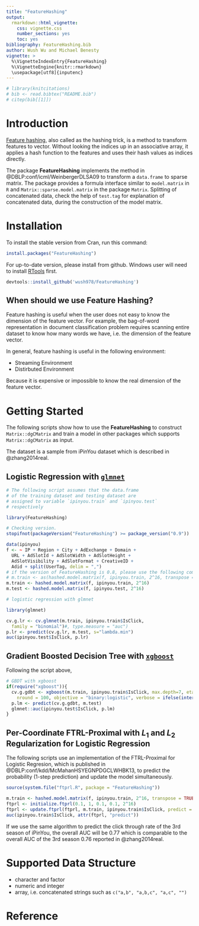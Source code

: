 ```yaml
---
title: "FeatureHashing"
output: 
  rmarkdown::html_vignette:
    css: vignette.css
    number_sections: yes
    toc: yes
bibliography: FeatureHashing.bib
author: Wush Wu and Michael Benesty
vignette: >
  %\VignetteIndexEntry{FeatureHashing}
  %\VignetteEngine{knitr::rmarkdown}
  \usepackage[utf8]{inputenc}
---
```


```r
# library(knitcitations)
# bib <- read.bibtex("README.bib")
# citep(bib[[1]])
```

# Introduction

[Feature hashing](http://en.wikipedia.org/wiki/Feature_hashing), also called as the hashing trick, is a method to
transform features to vector. Without looking the indices up in an
associative array, it applies a hash function to the features and uses their
hash values as indices directly.
  
The package **FeatureHashing** implements the method in @DBLP:conf/icml/WeinbergerDLSA09 to transform
a `data.frame` to sparse matrix. The package provides a formula interface similar to `model.matrix` 
in `R` and `Matrix::sparse.model.matrix` in the package `Matrix`. Splitting of concatenated data, 
check the help of `test.tag` for explanation of concatenated data, during the construction of the model matrix.

# Installation

To install the stable version from Cran, run this command:
```r
install.packages("FeatureHashing")
```

For up-to-date version, please install from github. Windows user will need to install [RTools](http://cran.r-project.org/bin/windows/Rtools/) first.

```r
devtools::install_github('wush978/FeatureHashing')
```

## When should we use Feature Hashing?

Feature hashing is useful when the user does not easy to know the dimension of the feature vector. 
For example, the bag-of-word representation in document classification problem requires scanning entire dataset to know how many words we have, i.e. the dimension of the feature vector.

In general, feature hashing is useful in the following environment:

- Streaming Environment
- Distirbuted Environment

Because it is expensive or impossible to know the real dimension of the feature vector.

# Getting Started

The following scripts show how to use the **FeatureHashing** to construct `Matrix::dgCMatrix` and train a model in other packages which supports `Matrix::dgCMatrix` as input.

The dataset is a sample from iPinYou dataset which is described in @zhang2014real.

## Logistic Regression with [`glmnet`](http://cran.r-project.org/web/packages/glmnet/index.html)

```r
# The following script assumes that the data.frame
# of the training dataset and testing dataset are 
# assigned to variable `ipinyou.train` and `ipinyou.test`
# respectively

library(FeatureHashing)

# Checking version.
stopifnot(packageVersion("FeatureHashing") >= package_version("0.9"))

data(ipinyou)
f <- ~ IP + Region + City + AdExchange + Domain +
  URL + AdSlotId + AdSlotWidth + AdSlotHeight +
  AdSlotVisibility + AdSlotFormat + CreativeID +
  Adid + split(UserTag, delim = ",")
# if the version of FeatureHashing is 0.8, please use the following command:
# m.train <- as(hashed.model.matrix(f, ipinyou.train, 2^16, transpose = FALSE), "dgCMatrix")
m.train <- hashed.model.matrix(f, ipinyou.train, 2^16)
m.test <- hashed.model.matrix(f, ipinyou.test, 2^16)

# logistic regression with glmnet

library(glmnet)

cv.g.lr <- cv.glmnet(m.train, ipinyou.train$IsClick,
  family = "binomial")#, type.measure = "auc")
p.lr <- predict(cv.g.lr, m.test, s="lambda.min")
auc(ipinyou.test$IsClick, p.lr)
```

## Gradient Boosted Decision Tree with [`xgboost`](http://cran.r-project.org/web/packages/xgboost/index.html)

Following the script above, 

```r
# GBDT with xgboost
if(require("xgboost")){
  cv.g.gdbt <- xgboost(m.train, ipinyou.train$IsClick, max.depth=7, eta=0.1, subsample = 0.7, colsample_bytree = 0.7,
    nround = 100, objective = "binary:logistic", verbose = ifelse(interactive(), 1, 0))
  p.lm <- predict(cv.g.gdbt, m.test)
  glmnet::auc(ipinyou.test$IsClick, p.lm)  
}

```


## Per-Coordinate FTRL-Proximal with $L_1$ and $L_2$ Regularization for Logistic Regression

The following scripts use an implementation of the FTRL-Proximal for Logistic Regresion, which is published in @DBLP:conf/kdd/McMahanHSYEGNPDGCLWHBK13, to predict the probability (1-step prediction) and update the model simultaneously.


```r
source(system.file("ftprl.R", package = "FeatureHashing"))

m.train <- hashed.model.matrix(f, ipinyou.train, 2^16, transpose = TRUE)
ftprl <- initialize.ftprl(0.1, 1, 0.1, 0.1, 2^16)
ftprl <- update.ftprl(ftprl, m.train, ipinyou.train$IsClick, predict = TRUE)
auc(ipinyou.train$IsClick, attr(ftprl, "predict"))
```

If we use the same algorithm to predict the click through rate of the 3rd season of iPinYou, the overall AUC will be 0.77 which is comparable to the overall AUC of the 3rd season 0.76 reported in @zhang2014real.

# Supported Data Structure

- character and factor
- numeric and integer
- array, i.e. concatenated strings such as `c("a,b", "a,b,c", "a,c", "")`

# Reference
